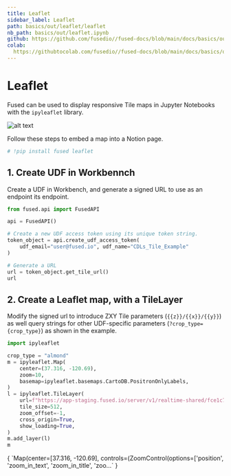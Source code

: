 ```yaml
---
title: Leaflet
sidebar_label: Leaflet
path: basics/out/leaflet/leaflet
nb_path: basics/out/leaflet.ipynb
github: https://github.com/fusedio//fused-docs/blob/main/docs/basics/out/leaflet.ipynb
colab: 
  https://githubtocolab.com/fusedio//fused-docs/blob/main/docs/basics/out/leaflet.ipynb
---
```



<LinkButtons
  githubUrl="https://github.com/fusedio//fused-docs/blob/main/docs/basics/out/leaflet.ipynb"
  colabUrl="https://githubtocolab.com/fusedio//fused-docs/blob/main/docs/basics/out/leaflet.ipynb"
/>

# Leaflet

Fused can be used to display responsive Tile maps in Jupyter Notebooks with the
`ipyleaflet` library.

![alt text](https://fused-magic.s3.us-west-2.amazonaws.com/docs_assets/gifs/leaflet.gif)

Follow these steps to embed a map into a Notion page.

```python
# !pip install fused leaflet
```

## 1. Create UDF in Workbennch

Create a UDF in Workbench, and generate a signed URL to use as an endpoint its endpoint.

```python
from fused.api import FusedAPI

api = FusedAPI()

# Create a new UDF access token using its unique token string.
token_object = api.create_udf_access_token(
    udf_email="user@fused.io", udf_name="CDLs_Tile_Example"
)

# Generate a URL
url = token_object.get_tile_url()
url
```

## 2. Create a Leaflet map, with a TileLayer

Modify the signed url to introduce ZXY Tile parameters (`{{z}}/{{x}}/{{y}}`) as well
query strings for other UDF-specific parameters (`?crop_type={crop_type}`) as shown in
the example.

```python
import ipyleaflet

crop_type = "almond"
m = ipyleaflet.Map(
    center=(37.316, -120.69),
    zoom=10,
    basemap=ipyleaflet.basemaps.CartoDB.PositronOnlyLabels,
)
l = ipyleaflet.TileLayer(
    url=f"https://app-staging.fused.io/server/v1/realtime-shared/fce1c75c21a228b7eb067aa387f573196034d9707d78c85c32c363fc88ef4d4e/run/tiles/{{z}}/{{x}}/{{y}}?crop_type={crop_type}",
    tile_size=512,
    zoom_offset=-1,
    cross_origin=True,
    show_loading=True,
)
m.add_layer(l)
m
```

<CellOutput>
{
  `Map(center=[37.316, -120.69], controls=(ZoomControl(options=['position', 'zoom_in_text', 'zoom_in_title', 'zoo…`
}
</CellOutput>

```python

```

